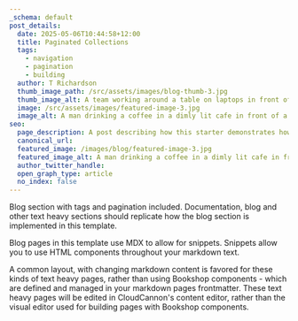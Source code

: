 ```yaml
---
_schema: default
post_details:
  date: 2025-05-06T10:44:58+12:00
  title: Paginated Collections
  tags:
    - navigation
    - pagination
    - building
  author: T Richardson
  thumb_image_path: /src/assets/images/blog-thumb-3.jpg
  thumb_image_alt: A team working around a table on laptops in front of a powerpoint.
  image: /src/assets/images/featured-image-3.jpg
  image_alt: A man drinking a coffee in a dimly lit cafe in front of a laptop.
seo:
  page_description: A post describing how this starter demonstrates how to paginate collections.
  canonical_url:
  featured_image: /images/blog/featured-image-3.jpg
  featured_image_alt: A man drinking a coffee in a dimly lit cafe in front of a laptop.
  author_twitter_handle:
  open_graph_type: article
  no_index: false
---
```

Blog section with tags and pagination included. Documentation, blog and other text heavy sections should replicate how the blog section is implemented in this template.

Blog pages in this template use MDX to allow for snippets. Snippets allow you to use HTML components throughout your markdown text.

A common layout, with changing markdown content is favored for these kinds of text heavy pages, rather than using Bookshop components - which are defined and managed in your markdown pages frontmatter. These text heavy pages will be edited in CloudCannon's content editor, rather than the visual editor used for building pages with Bookshop components.